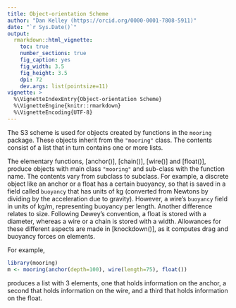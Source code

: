 ```yaml
---
title: Object-orientation Scheme
author: "Dan Kelley (https://orcid.org/0000-0001-7808-5911)"
date: "`r Sys.Date()`"
output:
  rmarkdown::html_vignette:
    toc: true
    number_sections: true
    fig_caption: yes
    fig_width: 3.5
    fig_height: 3.5
    dpi: 72
    dev.args: list(pointsize=11)
vignette: >
  %\VignetteIndexEntry{Object-orientation Scheme}
  %\VignetteEngine{knitr::rmarkdown}
  %\VignetteEncoding{UTF-8}
---
```


The S3 scheme is used for objects created by functions in the `mooring`
package. These objects inherit from the `"mooring"` class.  The contents
consist of a list that in turn contains one or more lists.

The elementary functions, [anchor()], [chain()], [wire()] and [float()],
produce objects with main class `"mooring"` and sub-class with the function
name.  The contents vary from subclass to subclass.  For example, a discrete
object like an anchor or a float has a certain buoyancy, so that is saved in a
field called `buoyancy` that has units of kg (converted from Newtons by
dividing by the acceleration due to gravity).  However, a wire's `buoyancy`
field in units of kg/m, representing buoyancy per length.  Another difference
relates to size.  Following Dewey's convention, a float is stored with a
diameter, whereas a wire or a chain is stored with a width.  Allowances for
these different aspects are made in [knockdown()], as it computes drag and
buoyancy forces on elements.

For example,
```r
library(mooring)
m <- mooring(anchor(depth=100), wire(length=75), float())
```
produces a list with 3 elements, one that holds information on the anchor, a
second that holds information on the wire, and a third that holds information
on the float.
